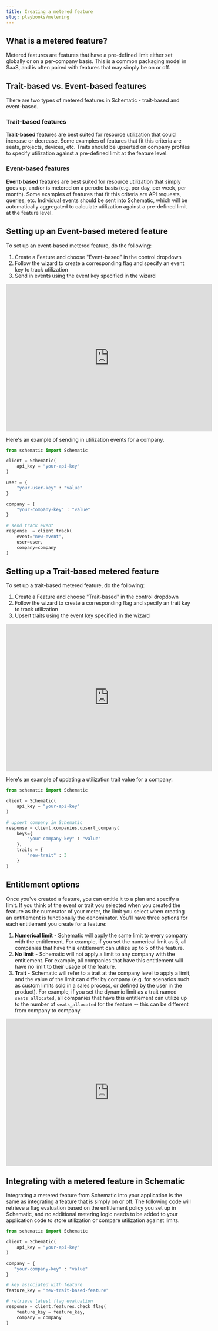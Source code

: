 ```yaml
---
title: Creating a metered feature
slug: playbooks/metering
---
```


## What is a metered feature?

Metered features are features that have a pre-defined limit either set globally or on a per-company basis. This is a common packaging model in SaaS, and is often paired with features that may simply be on or off.

## Trait-based vs. Event-based features

There are two types of metered features in Schematic - trait-based and event-based.

### Trait-based features
**Trait-based** features are best suited for resource utilization that could increase or decrease. Some examples of features that fit this criteria are seats, projects, devices, etc. Traits should be upserted on company profiles to specify utilization against a pre-defined limit at the feature level.

### Event-based features
**Event-based** features are best suited for resource utilization that simply goes up, and/or is metered on a perodic basis (e.g. per day, per week, per month). Some examples of features that fit this criteria are API requests, queries, etc. Individual events should be sent into Schematic, which will be automatically aggregated to calculate utilization against a pre-defined limit at the feature level.

## Setting up an Event-based metered feature

To set up an event-based metered feature, do the following:
1. Create a Feature and choose "Event-based" in the control dropdown
2. Follow the wizard to create a corresponding flag and specify an event key to track utilization
3. Send in events using the event key specified in the wizard

<iframe
  width="560"
  height="400"
  src="https://schematichq-1.wistia.com/embed/iframe/huhe4h55q8"
  title="Event Based Feature"
  frameBorder="0"
  allow="accelerometer; autoplay; clipboard-write; encrypted-media; gyroscope; picture-in-picture"
  allowFullScreen
></iframe>

Here's an example of sending in utilization events for a company.

```python
from schematic import Schematic

client = Schematic(
    api_key = "your-api-key"
)

user = {
    "your-user-key" : "value"
}

company = {
    "your-company-key" : "value"
}

# send track event
response  = client.track(
    event="new-event",
    user=user,
    company=company
)
```

## Setting up a Trait-based metered feature

To set up a trait-based metered feature, do the following:
1. Create a Feature and choose "Trait-based" in the control dropdown
2. Follow the wizard to create a corresponding flag and specify an trait key to track utilization
3. Upsert traits using the event key specified in the wizard

<iframe
  width="560"
  height="400"
  src="https://schematichq-1.wistia.com/embed/iframe/dqcr6v6z1b"
  title="Trait Based Feature"
  frameBorder="0"
  allow="accelerometer; autoplay; clipboard-write; encrypted-media; gyroscope; picture-in-picture"
  allowFullScreen
></iframe>

Here's an example of updating a utilization trait value for a company.

```python
from schematic import Schematic

client = Schematic(
    api_key = "your-api-key"
)

# upsert company in Schematic
response = client.companies.upsert_company(
    keys={
        "your-company-key" : "value"
    },
    traits = {
        "new-trait" : 3
    }
)
```

## Entitlement options

Once you've created a feature, you can entitle it to a plan and specify a limit. If you think of the event or trait you selected when you created the feature as the numerator of your meter, the limit you select when creating an entitlement is functionally the denominator. You'll have three options for each entitlement you create for a feature:
1. **Numerical limit** - Schematic will apply the same limit to every company with the entitlement. For example, if you set the numerical limit as 5, all companies that have this entitlement can utilize up to 5 of the feature.
2. **No limit** - Schematic will not apply a limit to any company with the entitlement. For example, all companies that have this entitlement will have no limit to their usage of the feature.
3. **Trait** - Schematic will refer to a trait at the company level to apply a limit, and the value of the limit can differ by company (e.g. for scenarios such as custom limits sold in a sales process, or defined by the user in the product). For example, if you set the dynamic limit as a trait named `seats_allocated`, all companies that have this entitlement can utilize up to the number of `seats_allocated` for the feature -- this can be different from company to company.

<iframe
  width="560"
  height="400"
  src="https://schematichq-1.wistia.com/embed/iframe/lnaguz1r2m"
  title="Entitlements"
  frameBorder="0"
  allow="accelerometer; autoplay; clipboard-write; encrypted-media; gyroscope; picture-in-picture"
  allowFullScreen
></iframe>

## Integrating with a metered feature in Schematic

Integrating a metered feature from Schematic into your application is the same as integrating a feature that is simply on or off. The following code will retrieve a flag evaluation based on the entitlement policy you set up in Schematic, and no additional metering logic needs to be added to your application code to store utilization or compare utilization against limits.

```python
from schematic import Schematic

client = Schematic(
    api_key = "your-api-key"
)

company = {
   "your-company-key" : "value"
}

# key associated with feature
feature_key = "new-trait-based-feature"

# retrieve latest flag evaluation
response = client.features.check_flag(
    feature_key = feature_key,
    company = company
)
```